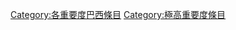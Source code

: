 {{Articles by Importance|topic=巴西|project=巴西|format=toc}}
{{Wikipedia category}}
{{emptycat}}
[[Category:各重要度巴西條目|Category:各重要度巴西條目]]
[[Category:極高重要度條目|Category:極高重要度條目]]